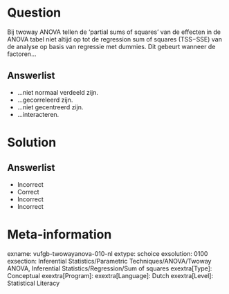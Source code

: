 Question
========
  
Bij twoway ANOVA tellen de ‘partial sums of squares’ van de effecten in de ANOVA tabel niet altijd op tot de regression sum of squares (TSS−SSE) van de analyse op basis van regressie met dummies. Dit gebeurt wanneer de factoren...
  
Answerlist
----------
* ...niet normaal verdeeld zijn.
* ...gecorreleerd zijn.
* ...niet gecentreerd zijn.
* ...interacteren.

Solution
========

Answerlist
----------
* Incorrect
* Correct
* Incorrect
* Incorrect

Meta-information
================
exname: vufgb-twowayanova-010-nl
extype: schoice
exsolution: 0100
exsection: Inferential Statistics/Parametric Techniques/ANOVA/Twoway ANOVA, Inferential Statistics/Regression/Sum of squares
exextra[Type]: Conceptual
exextra[Program]: 
exextra[Language]: Dutch
exextra[Level]: Statistical Literacy
